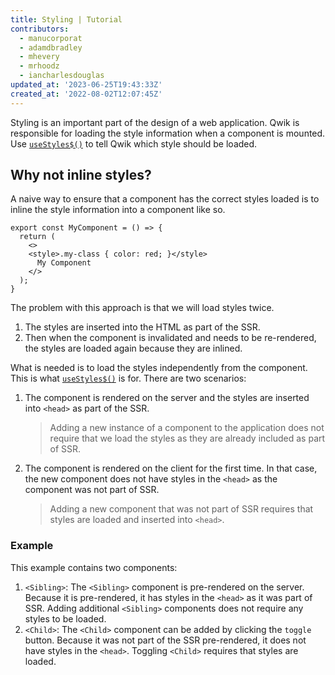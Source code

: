 ```yaml
---
title: Styling | Tutorial
contributors:
  - manucorporat
  - adamdbradley
  - mhevery
  - mrhoodz
  - iancharlesdouglas
updated_at: '2023-06-25T19:43:33Z'
created_at: '2022-08-02T12:07:45Z'
---
```


Styling is an important part of the design of a web application. Qwik is responsible for loading the style information when a component is mounted. Use [`useStyles$()`](/docs/(qwik)/core/styles/index.mdx#usestyles) to tell Qwik which style should be loaded.

## Why not inline styles?

A naive way to ensure that a component has the correct styles loaded is to inline the style information into a component like so.

```tsx
export const MyComponent = () => {
  return (
    <>
    <style>.my-class { color: red; }</style>
      My Component
    </>
  );
}
```

The problem with this approach is that we will load styles twice.

1. The styles are inserted into the HTML as part of the SSR.
2. Then when the component is invalidated and needs to be re-rendered, the styles are loaded again because they are inlined.

What is needed is to load the styles independently from the component. This is what [`useStyles$()`](/docs/(qwik)/core/styles/index.mdx#usestyles) is for. There are two scenarios:

1. The component is rendered on the server and the styles are inserted into `<head>` as part of the SSR.
   > Adding a new instance of a component to the application does not require that we load the styles as they are already included as part of SSR.
2. The component is rendered on the client for the first time. In that case, the new component does not have styles in the `<head>` as the component was not part of SSR.
   > Adding a new component that was not part of SSR requires that styles are loaded and inserted into `<head>`.

### Example

This example contains two components:

1. `<Sibling>`: The `<Sibling>` component is pre-rendered on the server. Because it is pre-rendered, it has styles in the `<head>` as it was part of SSR. Adding additional `<Sibling>` components does not require any styles to be loaded.
2. `<Child>`: The `<Child>` component can be added by clicking the `toggle` button. Because it was not part of the SSR pre-rendered, it does not have styles in the `<head>`. Toggling `<Child>` requires that styles are loaded.

